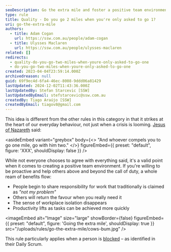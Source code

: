 ```yaml
---
seoDescription: Go the extra mile and foster a positive team environment by taking initiative and helping others beyond expectations.
type: rule
title: Quality - Do you go 2 miles when you're only asked to go 1?
uri: go-the-extra-mile
authors:
  - title: Adam Cogan
    url: https://ssw.com.au/people/adam-cogan
  - title: Ulysses Maclaren
    url: https://ssw.com.au/people/ulysses-maclaren
related: []
redirects:
  - quality-do-you-go-two-miles-when-youre-only-asked-to-go-one
  - do-you-go-two-miles-when-youre-only-asked-to-go-one
created: 2023-04-04T23:59:14.000Z
archivedreason: null
guid: 69f9ec4d-6fa4-46ec-8008-9ddd06a81429
lastUpdated: 2024-12-02T11:43:36.000Z
lastUpdatedBy: Stefan Starcevic [SSW]
lastUpdatedByEmail: stefstarcevic@ssw.com.au
createdBy: Tiago Araújo [SSW]
createdByEmail: tiagov8@gmail.com
---
```


This idea is different from the other rules in this category in that it strikes at the heart of our everyday behaviour, not just when a crisis is looming. [Jesus of Nazareth](http://www.biblegateway.com/passage/?search=matt%205:41&version=NKJV%3b) said:

<asideEmbed
  variant="greybox"
  body={<>
    "And whoever compels you to go one mile, go with him two."
  </>}
  figureEmbed={{
    preset: "default",
    figure: 'XXX',
    shouldDisplay: false
  }}
/>

While not everyone chooses to agree with everything said, it's a valid point when it comes to creating a positive team environment. If you're willing to be proactive and help others above and beyond the call of duty, a whole ream of benefits flow:
* People begin to share responsibility for work that traditionally is claimed as _"not my problem"_
* Others will return the favour when you really need it
* The sense of workplace isolation disappears
* Productivity lifts as tasks can be achieved more quickly


<imageEmbed
  alt="Image"
  size="large"
  showBorder={false}
  figureEmbed={{
    preset: "default",
    figure: 'Going the extra mile',
    shouldDisplay: true
  }}
  src="/uploads/rules/go-the-extra-mile/cows-bum.jpg"
/>

This rule particularly applies when a person is [blocked](/ask-for-help) – as identified in their Daily Scrum.

